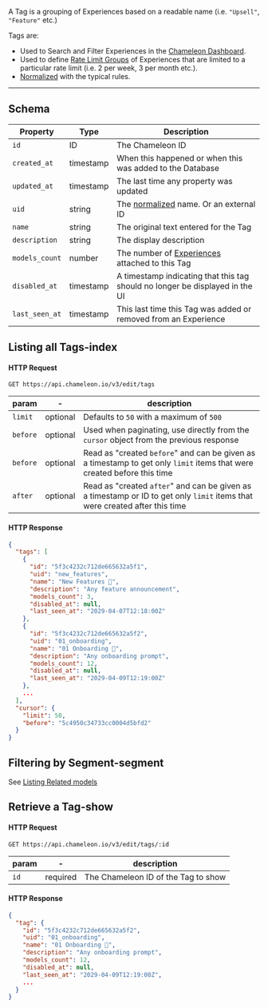 A Tag is a grouping of Experiences based on a readable name (i.e. `"Upsell"`, `"Feature"` etc.)

Tags are:

- Used to Search and Filter Experiences in the [Chameleon Dashboard](https://app.chameleon.io).
- Used to define [Rate Limit Groups](apis/limit-groups.md) of Experiences that are limited to a particular rate limit (i.e. 2 per week, 3 per month etc.).
- [Normalized](/concepts/normalization#tags) with the typical rules.

------


## Schema

| Property | Type | Description |
| --- | --- | --- |
| `id` | ID | The Chameleon ID |
| `created_at` | timestamp | When this happened or when this was added to the Database |
| `updated_at` | timestamp | The last time any property was updated |
| `uid` | string | The [normalized](/concepts/normalization#tags) name. Or an external ID |
| `name` | string | The original text entered for the Tag |
| `description` | string | The display description |
| `models_count` | number | The number of [Experiences](apis/overview.md) attached to this Tag |
| `disabled_at` | timestamp | A timestamp indicating that this tag should no longer be displayed in the UI |
| `last_seen_at` | timestamp | This last time this Tag was added or removed from an Experience |



## Listing all Tags-index

#### HTTP Request

```
GET https://api.chameleon.io/v3/edit/tags
```

| param  | -        | description                                                  |
| ------ | -------- | ------------------------------------------------------------ |
| `limit`  | optional | Defaults to `50` with a maximum of `500`                     |
| `before` | optional | Used when paginating, use directly from the `cursor` object from the previous response |
| `before` | optional | Read as "created `before`" and can be given as a timestamp to get only `limit` items that were created before this time |
| `after`  | optional | Read as "created `after`" and can be given as a timestamp or ID to get only `limit` items that were created after this time |

#### HTTP Response

```json
{
  "tags": [
    {
      "id": "5f3c4232c712de665632a5f1",
      "uid": "new_features",
      "name": "New Features 🎉",
      "description": "Any feature announcement",
      "models_count": 3,
      "disabled_at": null,
      "last_seen_at": "2029-04-07T12:18:00Z"
    },
    {
      "id": "5f3c4232c712de665632a5f2",
      "uid": "01_onboarding",
      "name": "01 Onboarding 🚧",
      "description": "Any onboarding prompt",
      "models_count": 12,
      "disabled_at": null,
      "last_seen_at": "2029-04-09T12:19:00Z"
    },
    ...
  ],
  "cursor": {
    "limit": 50,
    "before": "5c4950c34733cc0004d5bfd2"
  }
}
```

## Filtering by Segment-segment

See [Listing Related models](/api/segments#segment-experiences-index)


## Retrieve a Tag-show

#### HTTP Request

```
GET https://api.chameleon.io/v3/edit/tags/:id
```

| param | -        | description                           |
| ----- | -------- | ------------------------------------- |
| `id`    | required | The Chameleon ID of the Tag to show |

#### HTTP Response

```json
{
  "tag": {
    "id": "5f3c4232c712de665632a5f2",
    "uid": "01_onboarding",
    "name": "01 Onboarding 🚧",
    "description": "Any onboarding prompt",
    "models_count": 12,
    "disabled_at": null,
    "last_seen_at": "2029-04-09T12:19:00Z",
    ...
  }
}
```
